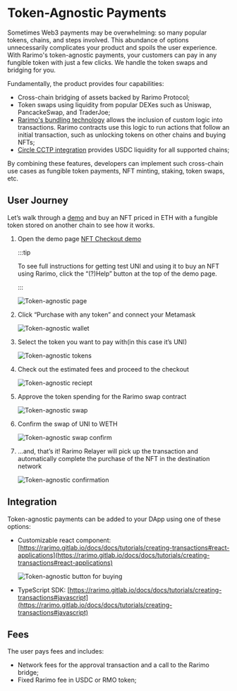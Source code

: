 # Token-Agnostic Payments

Sometimes Web3 payments may be overwhelming: so many popular tokens, chains, and steps involved. This abundance of options unnecessarily complicates your product and spoils the user experience. With Rarimo's token-agnostic payments, your customers can pay in any fungible token with just a few clicks. We handle the token swaps and bridging for you.

Fundamentally, the product provides four capabilities:

- Cross-chain bridging of assets backed by Rarimo Protocol;
- Token swaps using liquidity from popular DEXes such as Uniswap, PancackeSwap, and TraderJoe;
- [Rarimo's bundling technology](https://rarimo.gitlab.io/docs/docs/tutorials/bundling) allows the inclusion of custom logic into transactions. Rarimo contracts use this logic to run actions that follow an initial transaction, such as unlocking tokens on other chains and buying NFTs;
- [Circle CCTP integration](https://rarimo.gitlab.io/docs/docs/overview/applications/usdc-integration#nft-checkout) provides USDC liquidity for all supported chains;

By combining these features, developers can implement such cross-chain use cases as fungible token payments, NFT minting, staking, token swaps, etc.

## User Journey

Let’s walk through a [demo](https://nft-checkout.rarimo.com/) and buy an NFT priced in ETH with a fungible token stored on another chain to see how it works.

1. Open the demo page [NFT Checkout demo](https://nft-checkout.rarimo.com/)

    :::tip

    To see full instructions for getting test UNI and using it to buy an NFT using Rarimo, click the “(?)Help” button at the top of the demo page.

    :::

    ![Token-agnostic page](/img/token-agnostic-page.png)

2. Click “Purchase with any token” and connect your Metamask

    ![Token-agnostic wallet](/img/token-agnostic-walletconnection.png)

3. Select the token you want to pay with(in this case it’s UNI)

    ![Token-agnostic tokens](/img/token-agnostic-tokens.png)

4. Check out the estimated fees and proceed to the checkout

    ![Token-agnostic reciept](/img/token-agnostic-receipt.png)

5. Approve the token spending for the Rarimo swap contract

    ![Token-agnostic swap](/img/token-agnostic-swap.png)

6. Confirm the swap of UNI to WETH

    ![Token-agnostic swap confirm](/img/token-agnostic-swap-confirm.png)

7. …and, that’s it! Rarimo Relayer will pick up the transaction and automatically complete the purchase of the NFT in the destination network

    ![Token-agnostic confirmation](/img/token-agnostic-confirmation.png)


## Integration

Token-agnostic payments can be added to your DApp using one of these options:

- Customizable react component: [https://rarimo.gitlab.io/docs/docs/tutorials/creating-transactions#react-applications](https://rarimo.gitlab.io/docs/docs/tutorials/creating-transactions#react-applications)

    ![Token-agnostic button for buying](/img/token-agnostic-button.png)

- TypeScript SDK: [https://rarimo.gitlab.io/docs/docs/tutorials/creating-transactions#javascript](https://rarimo.gitlab.io/docs/docs/tutorials/creating-transactions#javascript)

## Fees

The user pays fees and includes:

- Network fees for the approval transaction and a call to the Rarimo bridge;
- Fixed Rarimo fee in USDC or RMO token;